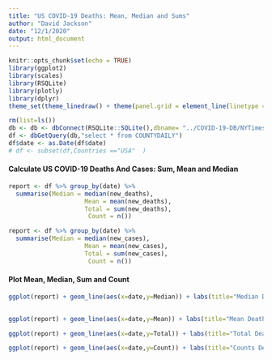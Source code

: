 ```yaml
---
title: "US COVID-19 Deaths: Mean, Median and Sums"
author: "David Jackson"
date: "12/1/2020"
output: html_document
---
```


```r
knitr::opts_chunk$set(echo = TRUE)
library(ggplot2)
library(scales)
library(RSQLite)
library(plotly)
library(dplyr)
theme_set(theme_linedraw() + theme(panel.grid = element_line(linetype = 'dashed')))
```
```r
rm(list=ls())
db <- db <- dbConnect(RSQLite::SQLite(),dbname= "../COVID-19-DB/NYTimes.sqlite3")
df <- dbGetQuery(db,"select * from COUNTYDAILY")
df$date <- as.Date(df$date)
# df <- subset(df,Countries =="USA"  )
```

#### Calculate US COVID-19 Deaths And Cases: Sum, Mean and Median

```r
report <- df %>% group_by(date) %>% 
  summarise(Median = median(new_deaths),
                     Mean = mean(new_deaths),
                     Total = sum(new_deaths),
                      Count = n())

report <- df %>% group_by(date) %>% 
  summarise(Median = median(new_cases),
                     Mean = mean(new_cases),
                     Total = sum(new_cases),
                      Count = n())
```

#### Plot Mean, Median, Sum and Count

```r
ggplot(report) + geom_line(aes(x=date,y=Median)) + labs(title="Median Deaths by Date")
                                                       
```
```r
ggplot(report) + geom_line(aes(x=date,y=Mean)) + labs(title="Mean Deaths by Date")
```
```r
ggplot(report) + geom_line(aes(x=date,y=Total)) + labs(title="Total Deaths by Date")
```
```r
ggplot(report) + geom_line(aes(x=date,y=Count)) + labs(title="Counts Deaths by Date")
```

